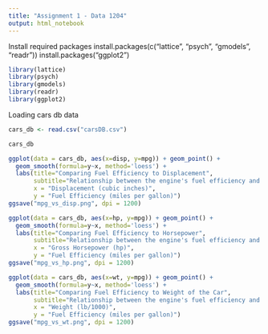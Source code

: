 ```yaml
---
title: "Assignment 1 - Data 1204"
output: html_notebook
---
```

Install required packages
install.packages(c("lattice", "psych", "gmodels", "readr"))
install.packages("ggplot2")


```r
library(lattice)
library(psych)
library(gmodels)
library(readr)
library(ggplot2)
```

Loading cars db data

```r
cars_db <- read.csv("carsDB.csv")
```

```r
cars_db
```

```r
ggplot(data = cars_db, aes(x=disp, y=mpg)) + geom_point() + 
  geom_smooth(formula=y~x, method='loess') +
  labs(title="Comparing Fuel Efficiency to Displacement",
       subtitle="Relationship between the engine's fuel efficiency and its displacement for \ndifferent car models",
       x = "Displacement (cubic inches)",
       y = "Fuel Efficiency (miles per gallon)")
ggsave("mpg_vs_disp.png", dpi = 1200)
```

```r
ggplot(data = cars_db, aes(x=hp, y=mpg)) + geom_point() + 
  geom_smooth(formula=y~x, method='loess') +
  labs(title="Comparing Fuel Efficiency to Horsepower",
       subtitle="Relationship between the engine's fuel efficiency and its theoretical power output \nfor different car models",
       x = "Gross Horsepower (hp)",
       y = "Fuel Efficiency (miles per gallon)")
ggsave("mpg_vs_hp.png", dpi = 1200)
```
```r
ggplot(data = cars_db, aes(x=wt, y=mpg)) + geom_point() + 
  geom_smooth(formula=y~x, method='loess') +
  labs(title="Comparing Fuel Efficiency to Weight of the Car",
       subtitle="Relationship between the engine's fuel efficiency and the overall weight of the car \nfor different car models",
       x = "Weight (lb/1000)",
       y = "Fuel Efficiency (miles per gallon)")
ggsave("mpg_vs_wt.png", dpi = 1200)
```


